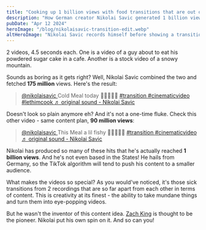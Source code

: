 ```yaml
---
title: "Cooking up 1 billion views with food transitions that are out of this world"
description: "How German creator Nikolai Savic generated 1 billion views with food transition videos"
pubDate: "Apr 12 2024"
heroImage: "/blog/nikolaisavic-transition-edit.webp"
altHeroImage: "Nikolai Savic records himself before showing a transition from a powdered sugar cake to snowy montains"
---
```


2 videos, 4.5 seconds each. One is a video of a guy about to eat
his powdered sugar cake in a cafe. Another is a stock video of a snowy mountain.

Sounds as boring as it gets right? Well, Nikolai Savic combined the two and
fetched **175 million** views. Here's the result:

<div>
  <blockquote
    class="tiktok-embed"
    cite="https://www.tiktok.com/@nikolaisavic/video/7345166856052903201"
    data-video-id="7345166856052903201"
    style="max-width: 605px;min-width: 325px;"
  >
    <section>
      <a
        target="_blank"
        title="@nikolaisavic"
        href="https://www.tiktok.com/@nikolaisavic?refer=embed"
      >
        @nikolaisavic
      </a>
      Cold Meal today 👨🏼‍🍳🤝🏽
      <a
        title="transition"
        target="_blank"
        href="https://www.tiktok.com/tag/transition?refer=embed"
      >
        #transition
      </a>
      <a
        title="cinematicvideo"
        target="_blank"
        href="https://www.tiktok.com/tag/cinematicvideo?refer=embed"
      >
        #cinematicvideo
      </a>
      <a
        title="lethimcook"
        target="_blank"
        href="https://www.tiktok.com/tag/lethimcook?refer=embed"
      >
        #lethimcook
      </a>
      <a
        target="_blank"
        title="♬ original sound - Nikolai Savic"
        href="https://www.tiktok.com/music/original-sound-7345166885195172641?refer=embed"
      >
        ♬ original sound - Nikolai Savic
      </a>
    </section>
  </blockquote>
  <script async src="https://www.tiktok.com/embed.js"></script>
</div>

Doesn't look so plain anymore eh? And it's not a one-time fluke.
Check this other video - same content plan, **90 million views**:

<div>
  <blockquote
    class="tiktok-embed"
    cite="https://www.tiktok.com/@nikolaisavic/video/7277255996559346976"
    data-video-id="7277255996559346976"
    style="max-width: 605px;min-width: 325px;"
  >
    <section>
      <a
        target="_blank"
        title="@nikolaisavic"
        href="https://www.tiktok.com/@nikolaisavic?refer=embed"
      >
        @nikolaisavic
      </a>
      This Meal a lil fishy 👨🏼‍🍳🤝🏽
      <a
        title="transition"
        target="_blank"
        href="https://www.tiktok.com/tag/transition?refer=embed"
      >
        #transition
      </a>
      <a
        title="cinematicvideo"
        target="_blank"
        href="https://www.tiktok.com/tag/cinematicvideo?refer=embed"
      >
        #cinematicvideo
      </a>
      <a
        target="_blank"
        title="♬ original sound - Nikolai Savic"
        href="https://www.tiktok.com/music/original-sound-7277256010518317856?refer=embed"
      >
        ♬ original sound - Nikolai Savic
      </a>
    </section>
  </blockquote>
  <script async src="https://www.tiktok.com/embed.js"></script>
</div>

Nikolai has produced so many of these hits that he's actually reached **1 billion views**.
And he's not even based in the States! He hails from Germany, so the TikTok algorithm
will tend to push his content to a smaller audience.

What makes the videos so special? As you would've noticed, it's those sick transitions
from 2 recordings that are so far apart from each other in terms of content. This is creativity
at its finest - the ability to take mundane things and turn them into eye-popping videos.

But he wasn't the inventor of this content idea. [Zach King](https://en.wikipedia.org/wiki/Zach_King)
is thought to be the pioneer. Nikolai put his own spin on it. And so can you!
